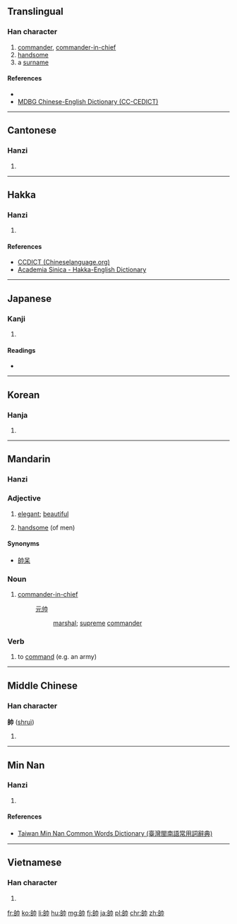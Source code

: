 {{also|帅|師}}
==Translingual==

===Han character===
{{Han char|rn=50|rad=巾|as=06|sn=9|four=2472<sub>7</sub>|canj=竹口中月 (HRLB)|ids=⿰[[𠂤]][[巾]]}}

# [[commander]], [[commander-in-chief]]
# [[handsome]]
# a [[surname]]

====References====
* {{Han ref|kx=0331.110|dkj=08886|dj=0636.250|hdz=10737.020|uh=5E25|ud=24101|bh=ABD3|bd=43987}}
*[http://www.mdbg.net/chindict/chindict.php?page=worddict&wdrst=1&wdqb=%E5%B8%A5 MDBG Chinese-English Dictionary (CC-CEDICT)]

----

==Cantonese==

===Hanzi===
{{yue-hanzi|jyut=[[seoi3]], [[seot1]]|y=seui3, seut1|sim=帅}}

# {{defn|lang=yue|sort=巾06}}

----

==Hakka==

===Hanzi===
{{hak-hanzi|poj=[[sài]], [[sut]]|gd=sai<sup>3</sup> [Meixian], soi<sup>5</sup>, sut<sup>7</sup>, sai<sup>5</sup> [Hailu]|hpy=}}

# {{defn|lang=hak|sort=巾06}}

====References====
*[http://www.chineselanguage.org/dictionaries/?mode=view&module=chardict&query=%E4%B8%80 CCDICT (Chineselanguage.org)]
*[http://minhakka.ling.sinica.edu.tw/bkg/hakyin/search.php?DETAIL=1&LIMIT=id=57624&dbname=su_tian_1&graph=2 Academia Sinica - Hakka-English Dictionary]

----

==Japanese==

===Kanji===
{{ja-kanji|grade=c|rs=巾06}}

# {{defn|lang=ja|sort=巾06}}

====Readings====
* {{ja-readings|on=[[そつ]] (sotsu), [[すい]] (sui)|kun=[[ひきいる]] (hikiiru), [[そつ]] (sotsu)}}

----

==Korean==

===Hanja===
{{ko-hanja|hangeul=[[솔]], [[수]]|rv=sol, su|mr=sol, su}}

# {{defn|lang=ko|sort=巾06}}

----

==Mandarin==
{{Hani-forms|[[帅]]|[[帥]]}}

===Hanzi===
{{cmn-hanzi|sim=帅|pin=[[shuài]] ([[shuai4]])|wg=shuai<sup>4</sup>}}

===Adjective===
{{cmn-adj|t|pin=shuài|pint=shuai4|tra=帥|sim=帅|rs=巾06}}

# [[elegant]]; [[beautiful]]
# {{context|slang|lang=cmn|sort=巾06帥}} [[handsome]] (of men)

====Synonyms====
* [[帥呆]]

===Noun===
{{cmn-noun|t|pin=shuài|pint=shuai4|tra=帥|sim=帅|rs=巾06}}

# [[commander-in-chief]]
#: [[元帅]]
#:: [[marshal]]; [[supreme]] [[commander]]

===Verb===
{{cmn-verb|t|pin=shuài|pint=shuai4|tra=帥|sim=帅|rs=巾06}}

# {{context|literary|lang=cmn|sort=巾06帥}} to [[command]] (e.g. an army)

----

==Middle Chinese==

===Han character===
'''帥''' ([[shruì]])

# {{defn|lang=ltc|sort=巾06}}

----

==Min Nan==

===Hanzi===
{{nan-hanzi|tlpa=[[suè]] (sue<sup>3</sup>), [[suì]] (sui<sup>3</sup>)}}

# {{defn|lang=nan|sort=巾06}}

====References====
*[http://twblg.dict.edu.tw/holodict_new/index.html Taiwan Min Nan Common Words Dictionary (臺灣閩南語常用詞辭典)]

----

==Vietnamese==

===Han character===
{{vi-hantu|[[suất]],  [[soái]], [[suý]], [[suý]]|rs=巾06}}

# {{defn|lang=vi|sort=巾06}}

[[fr:帥]]
[[ko:帥]]
[[li:帥]]
[[hu:帥]]
[[mg:帥]]
[[fj:帥]]
[[ja:帥]]
[[pl:帥]]
[[chr:帥]]
[[zh:帥]]